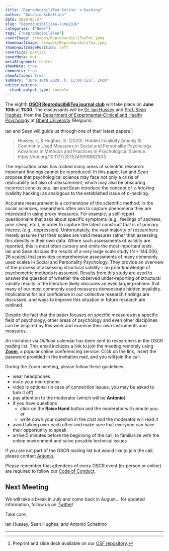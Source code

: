 ```yaml
---
title: "ReproducibiliTea Online: v-hacking"
author: "Antonio Schettino"
date: 2020-05-27
slug: "ReproducibiliTea-June2020"
categories: ["News"]
tags: ["ReproducibiliTea"]
coverImage: /images/ReproducibiliTeaPot.jpeg
thumbnailImage: /images/ReproducibiliTea.jpeg
thumbnailImagePosition: left
coverSize: partial
coverMeta: out
metaAlignment: center
showMeta: true
comments: true
showActions: true
summary: "June 10th 2020, h. 11:00 CEST, Zoom"
editor_options: 
  chunk_output_type: console
---
```


The eighth [**OSCR ReproducibiliTea journal club**](https://www.openscience-rotterdam.com/2019/10/announcement-reproducibilitea/) will take place on **June 10th** at **11:00**. The discussants will be [Dr. Ian Hussey](https://twitter.com/ianhussey) and [Prof. Sean Hughes](https://www.drseanhughes.com/), from the [Department of Experimental-Clinical and Health Psychology](https://www.ugent.be/pp/ekgp/en) at [Ghent University](https://www.ugent.be/en) (Belgium).

Ian and Sean will guide us through one of their latest papers[^1]:

> Hussey, I., & Hughes, S. (2020). Hidden Invalidity Among 15 Commonly Used Measures in Social and Personality Psychology. Advances in Methods and Practices in Psychological Science. https://doi.org/10.1177/2515245919882903

The replication crisis has rocked many areas of scientific research: important findings cannot be reproduced. In this paper, Ian and Sean propose that psychological science may face not only a crisis of replicability but also of measurement, which may also be obscuring incorrect conclusions. Ian and Sean introduce the concept of *v-hacking* (validity hacking) as analogous to the established issue of *p*-hacking.   
   
Accurate measurement is a cornerstone of the scientific method. In the social sciences, researchers often aim to capture phenomena they are interested in using proxy measures. For example, a self-report questionnaire that asks about specific symptoms (e.g., feelings of sadness, poor sleep, etc.), in order to capture the latent construct that is of primary interest (e.g., depression). Unfortunately, the vast majority of researchers merely assume that their scales are valid measures rather than assessing this directly in their own data. Where such assessments of validity are reported, this is most often cursory and omits the most important tests.   
Ian and Sean discuss the results of a very large scale study (N = 144,000, 26 scales) that provides comprehensive assessments of many commonly used scales in Social and Personality Psychology. They provide an overview of the process of assessing structural validity -- no prior knowledge of psychometric methods is assumed. Results from this study are used to answer the question of whether the observed under-reporting of structural validity results in the literature likely obscures an even larger problem: that many of our most commonly used measures demonstrate hidden invalidity. Implications for our confidence in our collective research findings are discussed, and ways to improve this situation in future research are outlined.

Despite the fact that the paper focuses on specific measures in a specific field of psychology, other areas of psychology and even other disciplines can be inspired by this work and examine their own instruments and measures.

An invitation via *Outlook* calendar has been sent to researchers in the OSCR mailing list. This email includes a link to join the meeting remotely using [**Zoom**](https://zoom.us/), a popular online conferencing service. Click on the link, insert the password provided in the invitation mail, and you will join the call.

During the Zoom meeting, please follow these guidelines:

* wear headphones
* mute your microphone
* video is optional (in case of connection issues, you may be asked to turn it off)
* pay attention to the moderator (which will be **Antonio**)
* if you have questions
  - click on the **Raise Hand** button and the moderator will unmute you; or
  - write down your question in the chat and the moderator will read it
* avoid talking over each other and make sure that everyone can have their opportunity to speak
* arrive 5 minutes before the beginning of the call, to familiarize with the online environment and solve possible technical issues

If you are not part of the OSCR mailing list but would like to join the call, please contact [Antonio](mailto:schettino@eur.nl).

Please remember that attendees of every OSCR event (in-person or online) are required to follow our [Code of Conduct](https://www.openscience-rotterdam.com/coc/).

## Next Meeting

We will take a break in July and come back in August... for updated information, follow us on [Twitter](https://twitter.com/OSCRotterdam)!

Take care,

Ian Hussey, Sean Hughes, and Antonio Schettino

***
[^1]: Preprint and slide deck available on our [OSF repository](https://osf.io/yk9pf/).


